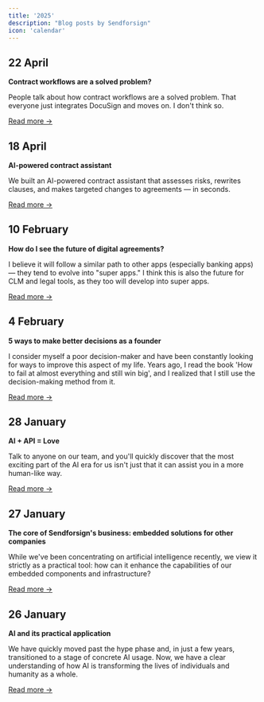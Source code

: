 ```yaml
---
title: '2025'
description: "Blog posts by Sendforsign"
icon: 'calendar'
---
```


## 22 April

**Contract workflows are a solved problem?**

People talk about how contract workflows are a solved problem. That everyone just integrates DocuSign and moves on. I don't think so.

[Read more →](/blog/contract-workflows-are-a-solved-problem)

## 18 April

**AI-powered contract assistant**

We built an AI-powered contract assistant that assesses risks, rewrites clauses, and makes targeted changes to agreements — in seconds.

[Read more →](/blog/ai-powered-contract-assistant)

## 10 February

**How do I see the future of digital agreements?**

I believe it will follow a similar path to other apps (especially banking apps) — they tend to evolve into "super apps." I think this is also the future for CLM and legal tools, as they too will develop into super apps.

[Read more →](/blog/how-do-i-see-the-future-of-digital-agreements)

## 4 February

**5 ways to make better decisions as a founder**

I consider myself a poor decision-maker and have been constantly looking for ways to improve this aspect of my life. Years ago, I read the book 'How to fail at almost everything and still win big', and I realized that I still use the decision-making method from it.

[Read more →](/blog/5-ways-to-make-better-decisions-as-a-founder)

## 28 January

**AI + API = Love**

Talk to anyone on our team, and you'll quickly discover that the most exciting part of the AI era for us isn't just that it can assist you in a more human-like way.

[Read more →](/blog/ai-api-love)

## 27 January

**The core of Sendforsign's business: embedded solutions for other companies**

While we've been concentrating on artificial intelligence recently, we view it strictly as a practical tool: how can it enhance the capabilities of our embedded components and infrastructure?

[Read more →](/blog/the-core-of-sendforsign-s-business-embedded-solutions-for-other-companies)

## 26 January

**AI and its practical application**

We have quickly moved past the hype phase and, in just a few years, transitioned to a stage of concrete AI usage. Now, we have a clear understanding of how AI is transforming the lives of individuals and humanity as a whole.

[Read more →](/blog/ai-and-its-practical-application)

